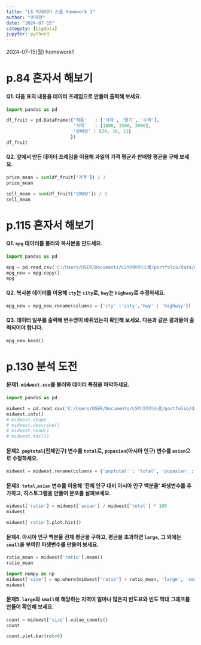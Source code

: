```yaml
---
title: "LS 빅데이터 스쿨 Homework 1"
author: "이태현"
date: "2024-07-15"
categoty: [bigdata]
jupyter: python3
---
```

2024-07-15(월) homework1

# p.84 혼자서 해보기

#### Q1. 다음 표의 내용을 데이터 프레임으로 만들어 출력해 보세요.

```python
import pandas as pd

df_fruit = pd.DataFrame({'제품'   : ['사과', '딸기', '수박'],
                         '가격'   : [1800, 1500, 3000],
                         '판매량' : [24, 38, 13]
                        })
df_fruit
```

#### Q2. 앞에서 만든 데이터 프레임을 이용해 과일의 가격 평균과 판매량 평균을 구해 보세요.

```python
price_mean = sum(df_fruit['가격']) / 3
price_mean
```
```python
sell_mean = sum(df_fruit['판매량']) / 3
sell_mean
```

# p.115 혼자서 해보기

#### Q1. `mpg` 데이터를 불러와 복사본을 만드세요.
```python
import pandas as pd

mpg = pd.read_csv('C:/Users/USER/Documents/LS빅데이터스쿨/portfolio/data/mpg.csv')
mpg_new = mpg.copy()
mpg
```
#### Q2. 복사본 데이터를 이용해 `cty`는 `city`로, `hwy`는 `highway`로 수정하세요.
```python
mpg_new = mpg_new.rename(columns = {'cty' :'city','hwy' : 'highway'})
```
#### Q3. 데이터 일부를 출력해 변수명이 바뀌었는지 확인해 보세요. 다음과 같은 결과물이 출력되어야 합니다.
```python
mpg_new.head()
```
# p.130 분석 도전

#### 문제1. `midwest.csv`를 불러와 데이터 특징을 파악하세요.
```python
import pandas as pd

midwest = pd.read_csv('C:/Users/USER/Documents/LS빅데이터스쿨/portfolio/data/midwest.csv')
midwest.info()
# midwest.shape
# midwest.describe()
# midwest.head()
# midwest.tail()
```
#### 문제2. `poptotal`(전체인구) 변수를 `total`로, `popasian`(아시아 인구) 변수를 `asian`으로 수정하세요.
```python
midwest = midwest.rename(columns = {'poptotal' : 'total', 'popasian' : 'asian'})
```

#### 문제3. `total`,`asian` 변수를 이용해 '전체 인구 대비 아시아 인구 백분율' 파생변수를 추가하고, 히스토그램을 만들어 분포를 살펴보세요.
```python
midwest['ratio'] = midwest['asian'] / midwest['total'] * 100
midwest
```
```python
midwest['ratio'].plot.hist()
```
#### 문제4. 아시아 인구 백분율 전체 평균을 구하고, 평균을 초과하면 `large`, 그 외에는 `small`을 부여한 파생변수를 만들어 보세요.
```python
ratio_mean = midwest['ratio'].mean()
ratio_mean
```
```python
import numpy as np
midwest['size'] = np.where(midwest['ratio'] > ratio_mean, 'large', 'small')
midwest
```
#### 문제5. `large`와 `small`에 해당하는 지역이 얼마나 많은지 반도표와 빈도 막대 그래프를 만들어 확인해 보세요.
```python
count = midwest['size'].value_counts()
count
```
```python
count.plot.bar(rot=0)
```

